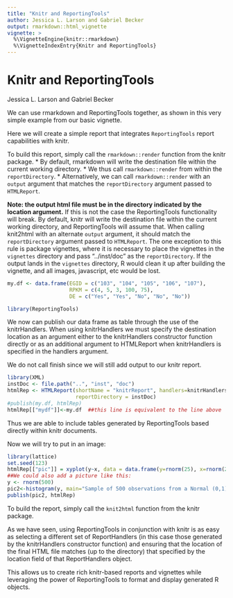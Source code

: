 ```yaml
---
title: "Knitr and ReportingTools"
author: Jessica L. Larson and Gabriel Becker
output: rmarkdown::html_vignette
vignette: >
  %\VignetteEngine{knitr::rmarkdown}
  %\VignetteIndexEntry{Knitr and ReportingTools}
---
```



Knitr and ReportingTools
===============================================
Jessica L. Larson and Gabriel Becker
       
We can use rmarkdown and ReportingTools together, as shown in this very simple example from our basic vignette.

Here we will create a simple report that integrates `ReportingTools` report capabilities with knitr.

To build this report, simply call the `rmarkdown::render` function from the
knitr package.
* By default, rmarkdown will write the destination file within the current working directory. 
* We thus call `rmarkdown::render` from within the 
   `reportDirectory`. 
* Alternatively, we can call `rmarkdown::render` with an
   `output` argument that matches the `reportDirectory`
   argument passed to `HTMLReport`.   

 **Note: the output html file must be in the directory indicated by
   the location argument.** If this is not the case the ReportingTools
   functionality will break. By default, knitr will write the
   destination file within the current working directory, and
   ReportingTools will assume that.  When calling knit2html with an
   alternate `output` argument, it should match the `reportDirectory`
   argument passed to `HTMLReport`. The one exception to this rule is
   package vignettes, where it is necessary to place the vignettes in
   the `vignettes` directory and pass "../inst/doc" as the
   `reportDirectory`. If the output lands in the `vignettes`
   directory, R would clean it up after building the vignette, and all
   images, javascript, etc would be lost.

 

```r
my.df <- data.frame(EGID = c("103", "104", "105", "106", "107"),
                    RPKM = c(4, 5, 3, 100, 75),
                    DE = c("Yes", "Yes", "No", "No", "No"))

library(ReportingTools)
```
We now can publish our data frame as table through the use of the knitrHandlers.  When using knitrHandlers we must specify the destination location as an argument either to the knitrHandlers constructor function directly or as an additional argument to HTMLReport when knitrHandlers is specified  in the handlers argument.

We do not call finish since we will still add output to our knitr report.

```r
library(XML)
instDoc <- file.path("..", "inst", "doc")
htmlRep <- HTMLReport(shortName = "knitrReport", handlers=knitrHandlers,
                      reportDirectory = instDoc)
#publish(my.df, htmlRep)
htmlRep[["mydf"]]<-my.df  ##this line is equivalent to the line above
```
Thus we are able to include tables generated by ReportingTools based directly within knitr documents.

Now we will try to put in an image:

```r
library(lattice)
set.seed(123)
htmlRep[["pic"]] = xyplot(y~x, data = data.frame(y=rnorm(25), x=rnorm(25)))
##We could also add a picture like this:
y <- rnorm(500)
pic2<-histogram(y, main="Sample of 500 observations from a Normal (0,1)")
publish(pic2, htmlRep)
```

To build the report, simply call the `knit2html` function from the
knitr package.

As we have seen, using ReportingTools in conjunction with knitr is as easy as selecting a different set of ReportHandlers (in this case those generated by the knitrHandlers constructor function) and ensuring that the location of the final HTML file matches (up to the directory) that specified by the location field of that ReportHandlers object.

This allows us to create rich knitr-based reports and vignettes while leveraging the power of ReportingTools to format and display generated R objects.
